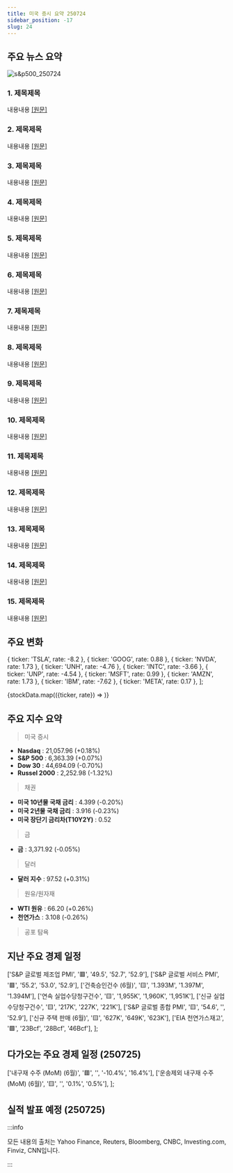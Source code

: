 ```yaml
---
title: 미국 증시 요약 250724
sidebar_position: -17
slug: 24
---
```


## 주요 뉴스 요약

![s&p500_250724](/map/250724.png)

### 1. **제목제목**

내용내용 [[원문]](https://finance.yahoo.com/news/live/stock-market-today-sp-500-notches-4th-consecutive-record-as-google-earnings-fuel-ai-hopes-200143030.html)

### 2. **제목제목**

내용내용 [[원문]](https://finance.yahoo.com/news/fed-gets-new-legal-headache-with-lawsuit-seeking-to-make-fomc-rate-meetings-public-134338116.html)

### 3. **제목제목**

내용내용 [[원문]](https://www.reuters.com/world/us/us-business-activity-rises-tariffs-fuel-inflation-concerns-2025-07-24/)

### 4. **제목제목**

내용내용 [[원문]](https://finance.yahoo.com/news/unitedhealth-stock-drops-after-company-confirms-doj-investigation-into-medicare-billing-practices-133527905.html)

### 5. **제목제목**

내용내용 [[원문]](https://www.reuters.com/business/autos-transportation/tesla-faces-difficult-road-ahead-it-hopes-robotaxis-will-offset-declining-sales-2025-07-24/)

### 6. **제목제목**

내용내용 [[원문]](https://www.reuters.com/business/finance/blackstones-profit-tops-estimate-credit-strength-fee-gains-2025-07-24/)

### 7. **제목제목**

내용내용 [[원문]](https://www.reuters.com/sustainability/sustainable-finance-reporting/honeywell-raises-2025-forecasts-sustained-demand-aerospace-parts-services-2025-07-24/)

### 8. **제목제목**

내용내용 [[원문]](https://www.reuters.com/business/autos-transportation/union-pacific-beats-quarterly-profit-estimates-strong-coal-shipments-2025-07-24/)

### 9. **제목제목**

내용내용 [[원문]](https://www.reuters.com/business/ameriprise-financials-quarterly-profit-rises-higher-fee-income-2025-07-24/)

### 10. **제목제목**

내용내용 [[원문]](https://www.reuters.com/business/nasdaq-profit-beats-estimates-volatile-markets-lift-trading-volumes-2025-07-24/)

### 11. **제목제목**

내용내용 [[원문]](https://www.reuters.com/business/aerospace-defense/defense-contractor-l3harris-raises-2025-outlook-steady-demand-2025-07-24/)

### 12. **제목제목**

내용내용 [[원문]](https://www.reuters.com/business/keurig-dr-pepper-quarterly-revenue-beats-expectations-fueled-by-us-demand-2025-07-24/)

### 13. **제목제목**

내용내용 [[원문]](https://www.reuters.com/business/intel-cut-15-workers-chipmaker-grapples-with-manufacturing-challenges-2025-07-24/)

### 14. **제목제목**

내용내용 [[원문]](https://www.reuters.com/business/gold-miner-newmonts-quarterly-profit-beats-estimates-bullion-rallies-2025-07-24/)

### 15. **제목제목**

내용내용 [[원문]](https://www.reuters.com/business/hoka-parent-deckers-beats-quarterly-estimates-boosted-by-demand-europe-china-2025-07-24/)

## 주요 변화

  { ticker: 'TSLA', rate: -8.2 },
  { ticker: 'GOOG', rate: 0.88 },
  { ticker: 'NVDA', rate: 1.73 },
  { ticker: 'UNH', rate: -4.76 },
  { ticker: 'INTC', rate: -3.66 },
  { ticker: 'UNP', rate: -4.54 },
  { ticker: 'MSFT', rate: 0.99 },
  { ticker: 'AMZN', rate: 1.73 },
  { ticker: 'IBM', rate: -7.62 },
  { ticker: 'META', rate: 0.17 },
];

{stockData.map(({ticker, rate}) => <StockCardMini key={ticker} ticker={ticker} rate={rate}></StockCardMini>)}

## 주요 지수 요약

> 미국 증시

- **Nasdaq** : 21,057.96 (+0.18%)
- **S&P 500** : 6,363.39 (+0.07%)
- **Dow 30** : 44,694.09 (-0.70%)
- **Russel 2000** : 2,252.98 (-1.32%)

> 채권

- **미국 10년물 국채 금리** : 4.399 (-0.20%)
- **미국 2년물 국채 금리** : 3.916 (-0.23%)
- **미국 장단기 금리차(T10Y2Y)** : 0.52

> 금

- **금** : 3,371.92 (-0.05%)

> 달러

- **달러 지수** : 97.52 (+0.31%)

> 원유/원자재

- **WTI 원유** : 66.20 (+0.26%)
- **천연가스** : 3.108 (-0.26%)

> 공포 탐욕

<FearAndGreed fearAndGreedIndex={75} vix={15.39} vixRate={0.13} />

## 지난 주요 경제 일정

  ['S&P 글로벌 제조업 PMI', '🟥', '49.5', '52.7', '52.9'],
  ['S&P 글로벌 서비스 PMI', '🟥', '55.2', '53.0', '52.9'],
  ['건축승인건수 (6월)', '🟨', '1.393M', '1.397M', '1.394M'],
  ['연속 실업수당청구건수', '🟨', '1,955K', '1,960K', '1,951K'],
  ['신규 실업수당청구건수', '🟨', '217K', '227K', '221K'],
  ['S&P 글로벌 종합 PMI', '🟨', '54.6', '', '52.9'],
  ['신규 주택 판매 (6월)', '🟨', '627K', '649K', '623K'],
  ['EIA 천연가스재고', '🟩', '23Bcf', '28Bcf', '46Bcf'],
];

<EconomicCalendar data={eventsData} />

## 다가오는 주요 경제 일정 (250725)

  ['내구재 수주 (MoM) (6월)', '🟥', '', '-10.4%', '16.4%'],
  ['운송제외 내구재 수주 (MoM) (6월)', '🟨', '', '0.1%', '0.5%'],
];

<EconomicCalendar data={nextEventsData} />

## 실적 발표 예정 (250725)


<EarningsBoard stocksBMO={stocksBMO} />

:::info

모든 내용의 출처는 Yahoo Finance, Reuters, Bloomberg, CNBC, Investing.com, Finviz, CNN입니다.

:::

